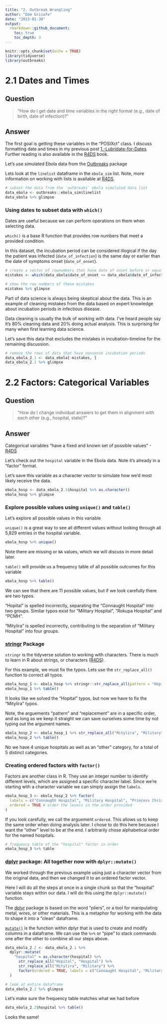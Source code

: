 ```yaml
---
title: "2. Outbreak Wrangling"
author: "Dom Grisafe"
date: "2023-01-30"
output: 
  rmarkdown::github_document:
    toc: true
    toc_depth: 3
---
```


```r
knitr::opts_chunk$set(echo = TRUE)
library(tidyverse)
library(outbreaks)
```

# 2.1 Dates and Times

## Question

> "How do I get date and time variables in the right format (e.g., date of birth, date of infection)?"

## Answer

The first goal is getting these variables in the "POSIXct" class. I discuss formatting date and times in my previous post [1.-Lubridate-for-Dates](https://github.com/dgrisafe/outbreak_wrangling/blob/main/1.-Lubridate-for-Dates.md#posixct-the-class-of-date-and-time). Further reading is also available in the [R4DS](https://r4ds.had.co.nz/dates-and-times.html) book.


Let's use simulated Ebola data from the [Outbreaks](https://urldefense.com/v3/__https://cran.r-project.org/web/packages/outbreaks/outbreaks.pdf__;!!LIr3w8kk_Xxm!upqova8xo2BulfSiLrpFgR8tg2JMwO2bJCJbXafwaO7OZES2_d4WFSHGddRQ039RDXxOuPPErqB0ktPe6cx_$) package

Lets look at the `linelist` dataframe in the `ebola_sim` list. Note, more information on working with lists is available at [R4DS](https://r4ds.had.co.nz/vectors.html#lists).

```r
# subset the data from the `outbreaks` ebola simulated data list
data_ebola <- outbreaks::ebola_sim$linelist
data_ebola %>% glimpse
```

### Using dates to subset data with `which()`

Dates are useful because we can perform operations on them when selecting data.

`which()` is a base R function that provides row numbers that meet a provided condition.

In this dataset, the incubation period can be considered illogical if the day the patient was infected (`date_of_infection`) is the same day or earlier than the date of symptoms onset (`date_of_onset`).

```r
# create a vector of rownumbers that have date of onset before or equal to the date of infection
mistakes <- which(data_ebola$date_of_onset <= data_ebola$date_of_infection)

# show the row numbers of these mistakes
mistakes %>% glimpse
```

Part of data science is always being skeptical about the data. This is an example of cleaning mistakes from the data based on expert knowledge about incubation periods in infectious disease.

Data cleaning is usually the bulk of working with data. I've heard people say it's 80% cleaning data and 20% doing actual analysis. This is surprising for many when first learning data science.

Let's save this data that excludes the mistakes in incubation-timeline for the remaining discussion.

```r
# remove the rows of data that have nonsense incubation periods
data_ebola_2.1 <- data_ebola[-mistakes, ]
data_ebola_2.1 %>% glimpse
```


# 2.2 Factors: Categorical Variables

## Question

> "How do I change individual answers to get them in alignment with each other (e.g., hospital, state)?"

## Answer

Categorical variables "have a fixed and known set of possible values" -[R4DS](https://r4ds.had.co.nz/factors.html)


Let's check out the `hospital` variable in the Ebola data. Note it's already in a "factor" format. 

Let's save this variable as a character vector to simulate how we'd most likely receive the data.

```r
ebola_hosp <- data_ebola_2.1$hospital %>% as.character()
ebola_hosp %>% glimpse
```


### Explore possible values using `unique()` and `table()`

Let's explore all possible values in this variable

`unique()` is a great way to see all different values without looking through all 5,829 entries in the hospital variable.

```r
ebola_hosp %>% unique()
```
Note there are missing or `NA` values, which we will discuss in more detail later.

`table()` will provide us a frequency table of all possible outcomes for this variable

```r
ebola_hosp %>% table()
```

We can see that there are 11 possible values, but if we look carefully there are two typos.

"Hopital" is spelled incorrectly, separating the "Connaught Hospital" into two groups. Similar typos exist for "Military Hospital", "Rokupa Hospital" and "PCMH".

"Mitylira" is spelled incorrectly, contributing to the separation of "Military Hospital" into four groups.


### [stringr](https://cran.r-project.org/web/packages/stringr/index.html) Package

`stringr` is the tidyverse solution to working with characters. There is much to learn in R about strings, or characters ([R4DS](https://r4ds.had.co.nz/strings.html)). 

For this example, we must fix the typos. Lets use the `str_replace_all()` function to correct all typos.

```r
ebola_hosp_1 <- ebola_hosp %>% stringr::str_replace_all(pattern = "Hopital", replacement = "Hospital")
ebola_hosp_1 %>% table()
```

It looks like we solved the "Hopital" typos, but now we have to fix the "Mitylira" typos.

Note, the arguements "pattern" and "replacement" are in a specific order, and as long as we keep it straight we can save ourselves some time by not typing out the argument names.

```r
ebola_hosp_2 <- ebola_hosp_1 %>% str_replace_all("Mitylira", "Military")
ebola_hosp_2 %>% table()
```

No we have 4 unique hospitals as well as an "other" category, for a total of 5 distinct categories.

### Creating ordered factors with `factor()`

Factors are another class in R. They use an integer number to identify different levels, which are assigned a specific character label. Since we're starting with a character variable we can simply assign the `labels`.

```r
ebola_hosp_3 <- ebola_hosp_2 %>% factor(
  labels = c("Connaught Hospital", "Military Hospital", "Princess Christian Maternity Hospital (PCMH)", "Rokupa Hospital", "other"),
  ordered = TRUE # order the levels in the order provided
) 
```

If you look carefully, we call the arguement `ordered`. This allows us to keep the same order when doing analysis later. I chose to do this here because I want the "other" level to be at the end. I arbitrarily chose alphabetical order for the named hospitals.

```r
# frequency table of the "hospital" factor in order
ebola_hosp_3 %>% table
```

### [dplyr](https://cran.r-project.org/web/packages/dplyr/index.html) package: All together now with `dplyr::mutate()`

We worked through the previous example using just a character vector from the original data, and then we changed it to an ordered factor vector.

Here I will do all the steps at once in a single chunk so that the "hospital" variable stays within our data. I will do this using the `dplyr::mutate()` function.

The [dplyr](https://dplyr.tidyverse.org/) package is based on the word "pliers", or a tool for manipulating metal, wires, or other materials. This is a metaphor for working with the data to shape it into a "clean" dataframe.

[`mutate()`](https://r4ds.had.co.nz/transform.html?q=dplyr#dplyr-basics) is the function within dplyr that is used to create and modify columns in a dataframe. We can use the `%>%` or "pipe" to stack commands one after the other to combine all our steps above.

```r
data_ebola_2.2 <- data_ebola_2.1 %>%
  dplyr::mutate(
    "hospital" = as.character(hospital) %>% 
      str_replace_all("Hopital", "Hospital") %>% 
      str_replace_all("Mitylira", "Military") %>% 
      factor(ordered = TRUE, labels = c("Connaught Hospital", "Military Hospital", "Princess Christian Maternity Hospital (PCMH)", "Rokupa Hospital", "other"))
  )

# look at entire dataframe
data_ebola_2.2 %>% glimpse
```
Let's make sure the frequency table matches what we had before
```r
data_ebola_2.2$hospital %>% table()
```

Looks the same!


<!-- # 5. Factors, dplyr:case_when() -->

<!-- [R4DS Factors](https://r4ds.had.co.nz/factors.html) -->

<!-- Creating a region variable based on the states using case_when() and then factors to format ordinal variables -->

<!-- #  6. Renaming variables: camelCase, snake_case, names() or dplyr:rename() -->

<!-- [R4DS Whats in a name?](https://r4ds.had.co.nz/workflow-basics.html#whats-in-a-name) -->

<!-- # 7. role, other -->

<!-- [R4DS Factors](https://r4ds.had.co.nz/factors.html) -->

<!-- Use factors to make categories, ordinal factors with “other” at end -->

<!-- # 8. Race: dashes and slashes -->

<!-- [R4DS Factors](https://r4ds.had.co.nz/factors.html) -->

<!-- dplyr:casewhen() -->

<!-- # 9. activities comma, mode semicolon, symptoms comma -->

<!-- [R4DS Longer](https://r4ds.had.co.nz/tidy-data.html#longer) -->

<!-- Split variable by delimiter, dplyr -->

<!-- Wide data to long data -->

<!-- pivot_longer() -->

<!-- # 10. breakfast, lunch -->

<!-- [R4DS Wider](https://r4ds.had.co.nz/tidy-data.html#wider) -->

<!-- pivot_longer() -->

<!-- # 11. Vaccinated: Explicit NA -->

<!-- [R4DS Missing values](https://r4ds.had.co.nz/tidy-data.html#missing-values-3) -->

<!-- # 12. occupation, date_exposure: Implicit missing data -->

<!-- [R4DS Missing values](https://r4ds.had.co.nz/tidy-data.html#missing-values-3) -->
